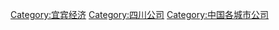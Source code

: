 [[Category:宜宾经济|Category:宜宾经济]]
[[Category:四川公司|Category:四川公司]]
[[Category:中国各城市公司|Category:中国各城市公司]]